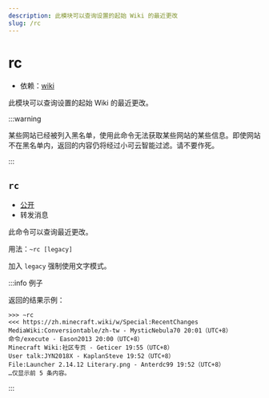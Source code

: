 ```yaml
---
description: 此模块可以查询设置的起始 Wiki 的最近更改
slug: /rc
---
```


# rc

- 依赖：[wiki](wiki)

此模块可以查询设置的起始 Wiki 的最近更改。

:::warning

某些网站已经被列入黑名单，使用此命令无法获取某些网站的某些信息。即使网站不在黑名单内，返回的内容仍将经过小可云智能过滤。请不要作死。

:::

## `rc`

- [公开](permissions)
- 转发消息

此命令可以查询最近更改。

用法：`~rc [legacy]`

加入 `legacy` 强制使用文字模式。

:::info 例子

返回的结果示例：

```
>>> ~rc
<<< https://zh.minecraft.wiki/w/Special:RecentChanges
MediaWiki:Conversiontable/zh-tw - MysticNebula70 20:01（UTC+8）
命令/execute - Eason2013 20:00（UTC+8）
Minecraft Wiki:社区专页 - Geticer 19:55（UTC+8）
User talk:JYN2018X - KaplanSteve 19:52（UTC+8）
File:Launcher 2.14.12 Literary.png - Anterdc99 19:52（UTC+8）
…仅显示前 5 条内容。
```

:::
